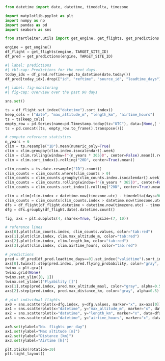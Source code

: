 ```python
from datetime import date, datetime, timedelta, timezone

import matplotlib.pyplot as plt
import numpy as np
import pandas as pd
import seaborn as sns

from startleiter.utils import get_engine, get_flights, get_predictions

engine = get_engine()
df_flight = get_flights(engine, TARGET_SITE_ID)
df_pred = get_predictions(engine, TARGET_SITE_ID)
```

```python
#| label: predictions
#| tbl-cap: Predictions for the next days.
today_idx = df_pred.reftime==pd.to_datetime(date.today())
df_pred[today_idx].drop(["id", "reftime", "source_id", "leadtime_days"], axis=1)
```

```python
#| label: fig-monitoring
#| fig-cap: Overview over the past 90 days

sns.set()

ts = df_flight.set_index("datetime").sort_index()
keep_cols = ["date", "max_altitude_m", "length_km", "airtime_hours"]
ts = ts[keep_cols]
empty_row = pd.Series(name=pd.Timestamp.today(tz="UTC"), data=[None,] * len(keep_cols), index=keep_cols)
ts = pd.concat([ts, empty_row.to_frame().transpose()])

# compute reference statistics
n_years = 6
clim = ts.resample("1D").mean(numeric_only=True)
clim = clim.groupby(clim.index.isocalendar().week)
clim = clim.rolling(window=f"{n_years * 365}D", center=False).mean().reset_index(0, drop=True)
clim = clim.sort_index().rolling("20D", center=True).mean()

clim_counts = ts.date.resample("1D").count()
clim_counts = clim_counts.where(clim_counts > 0)
clim_counts = clim_counts.groupby(clim_counts.index.isocalendar().week)
clim_counts = clim_counts.rolling(window=f"{n_years * 365}D", center=False).mean().reset_index(0, drop=True)
clim_counts = clim_counts.sort_index().rolling("20D", center=True).mean()

clim = clim[clim.index > datetime.now(timezone.utc) - timedelta(days=90)]
clim_counts = clim_counts[clim_counts.index > datetime.now(timezone.utc) - timedelta(days=90)]
dfs = df_flight[df_flight.datetime > datetime.now(timezone.utc) - timedelta(days=90)]
dfg = dfs.groupby(df_flight.date).datetime.count()

fig, axs = plt.subplots(4, sharex=True, figsize=(7, 10))

# reference lines
axs[0].plot(clim_counts.index, clim_counts.values, color="tab:red")
axs[1].plot(clim.index, clim.max_altitude_m, color="tab:red")
axs[2].plot(clim.index, clim.length_km, color="tab:red")
axs[3].plot(clim.index, clim.airtime_hours, color="tab:red")

# predictions
pred = df_pred[df_pred.leadtime_days==0].set_index("validtime").sort_index()
axs[0].twinx().step(pred.index, pred.flying_probability, color="gray", alpha=0.5)
twinx = plt.gca()
twinx.grid(None)
twinx.set_ylim([0, 1])
twinx.set_ylabel("Flyability []")
axs[1].step(pred.index, pred.max_altitude_masl, color="gray", alpha=0.5)
axs[2].step(pred.index, pred.max_distance_km, color="gray", alpha=0.5)

# plot individual flights
ax0 = sns.scatterplot(x=dfg.index, y=dfg.values, marker="x", ax=axs[0])
ax1 = sns.scatterplot(x="datetime", y="max_altitude_m", marker="x", data=dfs, ax=axs[1])
ax2 = sns.scatterplot(x="datetime", y="length_km", marker="x", data=dfs, ax=axs[2])
ax3 = sns.scatterplot(x="datetime", y="airtime_hours", marker="x", data=dfs, ax=axs[3])

ax0.set(ylabel="No. flights per day")
ax1.set(ylabel="Max altitude [m]")
ax2.set(ylabel="Distance [km]")
ax3.set(ylabel="Airtime [h]")

plt.xticks(rotation=30)
plt.tight_layout()
```